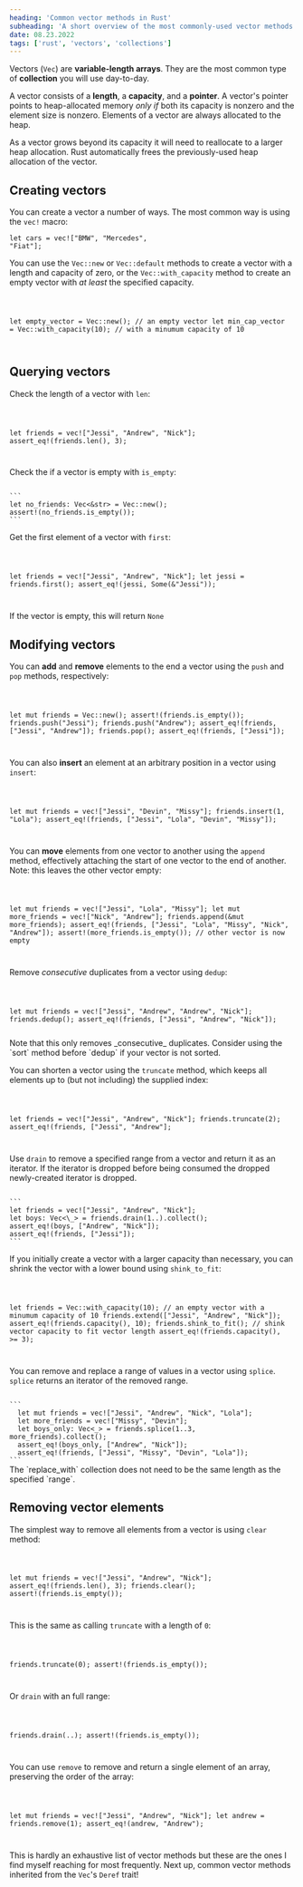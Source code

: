 ```yaml
---
heading: 'Common vector methods in Rust'
subheading: 'A short overview of the most commonly-used vector methods in Rust'
date: 08.23.2022
tags: ['rust', 'vectors', 'collections']
---
```


Vectors (`Vec`) are **variable-length arrays**. They are the most common type of **collection** you will use day-to-day.

A vector consists of a **length**, a **capacity**, and a **pointer**. A vector's pointer points to heap-allocated memory _only if_ both its capacity is nonzero and the element size is nonzero. Elements of a vector are always allocated to the heap.

As a vector grows beyond its capacity it will need to reallocate to a larger heap allocation. Rust automatically frees the previously-used heap allocation of the vector.

## Creating vectors

You can create a vector a number of ways. The most common way is using the `vec!` macro:

<Code language="rust">let cars = vec!["BMW", "Mercedes", "Fiat"];</Code>

You can use the `Vec::new` or `Vec::default` methods to create a vector with a length
and capacity of zero, or the `Vec::with_capacity` method to create an empty vector
with _at least_ the specified capacity.

<Code language="rust">

let empty_vector = Vec::new(); // an empty vector
let min_cap_vector = Vec::with_capacity(10); // with a minumum capacity of 10

</Code>

## Querying vectors

Check the length of a vector with `len`:

<Code language="rust">

let friends = vec!["Jessi", "Andrew", "Nick"];
assert_eq!(friends.len(), 3);

</Code>

Check the if a vector is empty with `is_empty`:

<Code language="rust">
```
let no_friends: Vec<&str> = Vec::new();
assert!(no_friends.is_empty());
```
</Code>

Get the first element of a vector with `first`:

<Code language="rust">

let friends = vec!["Jessi", "Andrew", "Nick"];
let jessi = friends.first();
assert_eq!(jessi, Some(&"Jessi"));

</Code>

<Callout emoji="👉">If the vector is empty, this will return `None`</Callout>

## Modifying vectors

You can **add** and **remove** elements to the end a vector using the `push` and `pop` methods, respectively:

<Code language="rust">

let mut friends = Vec::new();
assert!(friends.is_empty());
friends.push("Jessi");
friends.push("Andrew");
assert_eq!(friends, ["Jessi", "Andrew"]);
friends.pop();
assert_eq!(friends, ["Jessi"]);

</Code>

You can also **insert** an element at an arbitrary position in a vector using `insert`:

<Code language="rust">

let mut friends = vec!["Jessi", "Devin", "Missy"];
friends.insert(1, "Lola");
assert_eq!(friends, ["Jessi", "Lola", "Devin", "Missy"]);

</Code>

You can **move** elements from one vector to another using the `append` method, effectively attaching the start of one vector to the end of another. Note: this leaves the other vector empty:

<Code language="rust">

let mut friends = vec!["Jessi", "Lola", "Missy"];
let mut more_friends = vec!["Nick", "Andrew"];
friends.append(&mut more_friends);
assert_eq!(friends, ["Jessi", "Lola", "Missy", "Nick", "Andrew"]);
assert!(more_friends.is_empty()); // other vector is now empty

</Code>

Remove _consecutive_ duplicates from a vector using `dedup`:

<Code language="rust">

let mut friends = vec!["Jessi", "Andrew", "Andrew", "Nick"];
friends.dedup();
assert_eq!(friends, ["Jessi", "Andrew", "Nick"]);

</Code>

<Callout emoji="👉">
  Note that this only removes _consecutive_ duplicates. Consider using the
  `sort` method before `dedup` if your vector is not sorted.
</Callout>

You can shorten a vector using the `truncate` method, which keeps all elements up to (but not including) the supplied index:

<Code language="rust">

let friends = vec!["Jessi", "Andrew", "Nick"];
friends.truncate(2);
assert_eq!(friends, ["Jessi", "Andrew"];

</Code>

Use `drain` to remove a specified range from a vector and return it as an iterator. If the iterator is dropped before being consumed the dropped newly-created iterator is dropped.

<Code language="rust">
```
let friends = vec!["Jessi", "Andrew", "Nick"];
let boys: Vec<\_> = friends.drain(1..).collect();
assert_eq!(boys, ["Andrew", "Nick"]);
assert_eq!(friends, ["Jessi"]);
```
</Code>

If you initially create a vector with a larger capacity than necessary, you can shrink the vector with a lower bound using `shink_to_fit`:

<Code language="rust">

let friends = Vec::with_capacity(10); // an empty vector with a minumum capacity of 10
friends.extend(["Jessi", "Andrew", "Nick"]);
assert_eq!(friends.capacity(), 10); friends.shink_to_fit(); // shink vector capacity to fit vector length
assert_eq!(friends.capacity(), >= 3);

</Code>

You can remove and replace a range of values in a vector using `splice`. `splice` returns an iterator of the removed range.

<Code language="rust">
```
  let mut friends = vec!["Jessi", "Andrew", "Nick", "Lola"];
  let more_friends = vec!["Missy", "Devin"];
  let boys_only: Vec<_> = friends.splice(1..3, more_friends).collect();
  assert_eq!(boys_only, ["Andrew", "Nick"]);
  assert_eq!(friends, ["Jessi", "Missy", "Devin", "Lola"]);
```
</Code>

<Callout emoji="💡">
  The `replace_with` collection does not need to be the same length as the
  specified `range`.
</Callout>

## Removing vector elements

The simplest way to remove all elements from a vector is using `clear` method:

<Code language="rust">

let mut friends = vec!["Jessi", "Andrew", "Nick"];
assert_eq!(friends.len(), 3);
friends.clear();
assert!(friends.is_empty());

</Code>

This is the same as calling `truncate` with a length of `0`:

<Code language="rust">

friends.truncate(0);
assert!(friends.is_empty());

</Code>

Or `drain` with an full range:

<Code language="rust">

friends.drain(..);
assert!(friends.is_empty());

</Code>

You can use `remove` to remove and return a single element of an array, preserving the order of the array:

<Code language="rust">

let mut friends = vec!["Jessi", "Andrew", "Nick"];
let andrew = friends.remove(1);
assert_eq!(andrew, "Andrew");

</Code>

This is hardly an exhaustive list of vector methods but these are the ones I find myself reaching for most frequently. Next up, common vector methods inherited from the `Vec`'s `Deref` trait!
